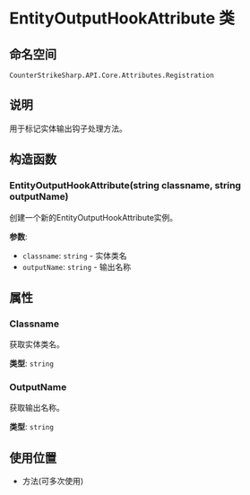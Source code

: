 # EntityOutputHookAttribute 类

## 命名空间
`CounterStrikeSharp.API.Core.Attributes.Registration`

## 说明
用于标记实体输出钩子处理方法。

## 构造函数

### EntityOutputHookAttribute(string classname, string outputName)
创建一个新的EntityOutputHookAttribute实例。

**参数**:
- `classname`: `string` - 实体类名
- `outputName`: `string` - 输出名称

## 属性

### Classname
获取实体类名。

**类型**: `string`

### OutputName
获取输出名称。

**类型**: `string`

## 使用位置
- 方法(可多次使用) 